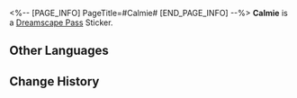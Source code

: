 <%-- [PAGE_INFO]
PageTitle=#Calmie#
[END_PAGE_INFO] --%>
{{Stub|Location information}}
{{Item Infobox
|id          = 223255
|image       = Dreamscape Pass Sticker Calmie.png
|type        = Dreamscape Pass Sticker
|type2       = Talking Clock Stickers
|invCategory = 
|rarity      = 4
|effect      = 
|description = Digital stickers that can be used to decorate the pages of the Dreamtour Handbook. They come in many different styles.
|source1     = [[Obtain three "Calm" Gears]]
}}
{{Description|At ten o'clock. Still as an undisturbed lake.}}
'''Calmie''' is a [[Dreamscape Pass]] Sticker.

==Other Languages==
{{Other Languages
|en   = Calmie
|zhs  = 镇静小子
|zht  = 鎮靜小子
|ja   = サイレントボーイ
|ko   = 평온한 소년
|es   = Tranqui
|fr   = Calmouille
|ru   = Тихоня
|th   = เจ้าหนูจอมสงบนิ่ง
|vi   = Cậu Bé Điềm Tĩnh
|de   = Ruhigi
|id   = Clockie Tenang
|pt   = Calmin
}}

==Change History==
{{Change History|2.0}}